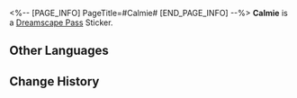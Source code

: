 <%-- [PAGE_INFO]
PageTitle=#Calmie#
[END_PAGE_INFO] --%>
{{Stub|Location information}}
{{Item Infobox
|id          = 223255
|image       = Dreamscape Pass Sticker Calmie.png
|type        = Dreamscape Pass Sticker
|type2       = Talking Clock Stickers
|invCategory = 
|rarity      = 4
|effect      = 
|description = Digital stickers that can be used to decorate the pages of the Dreamtour Handbook. They come in many different styles.
|source1     = [[Obtain three "Calm" Gears]]
}}
{{Description|At ten o'clock. Still as an undisturbed lake.}}
'''Calmie''' is a [[Dreamscape Pass]] Sticker.

==Other Languages==
{{Other Languages
|en   = Calmie
|zhs  = 镇静小子
|zht  = 鎮靜小子
|ja   = サイレントボーイ
|ko   = 평온한 소년
|es   = Tranqui
|fr   = Calmouille
|ru   = Тихоня
|th   = เจ้าหนูจอมสงบนิ่ง
|vi   = Cậu Bé Điềm Tĩnh
|de   = Ruhigi
|id   = Clockie Tenang
|pt   = Calmin
}}

==Change History==
{{Change History|2.0}}